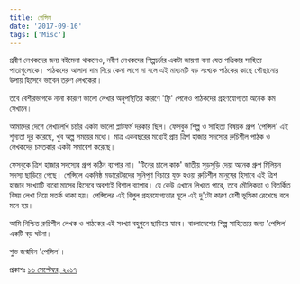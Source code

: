 ```yaml
---
title: পেন্সিল
date: '2017-09-16'
tags: ['Misc']
---
```


প্রবীণ লেখকদের জন্য বইমেলা থাকলেও, নবীণ লেখকদের শিল্পচর্চার একটা জায়গা বলা যেত পত্রিকার সাহিত্য পাতাগুলোকে। পাঠকদের আলাদা দাম দিয়ে কেনা লাগে না বলে এই মাধ্যমটি বড় সংখ্যক পাঠকের কাছে পৌছানোর উপায় হিসেবে ভাবেন তরুণ লেখকেরা।

 

তবে বেশীরভাগকে নানা কারণে ভালো লেখার অনুপস্থিতির কারণে 'ফ্রি' পেলেও পাঠকদের গ্রহণযোগ্যতা অনেক কম সেখানে।

 

আমাদের দেশে লেখালেখি চর্চার একটা ভালো প্লাটফর্ম দরকার ছিল। ফেসবুক শিল্প ও সাহিত্য বিষয়ক গ্রুপ 'পেন্সিল' এই শূন্যতা দূর করেছে, খুব অল্প সময়ের মধ্যে। মাত্র একবছরের মধ্যেই প্রায় ত্রিশ হাজার সদস্যের রুচিশীল পাঠক ও লেখকদের চমতকার একটা সমাবেশ করেছে।

 

ফেসবুকে ত্রিশ হাজার সদস্যের গ্রুপ কঠিন ব্যাপার না। 'টিনের চালে কাক' জাতীয় সুড়সুড়ি দেয়া অনেক গ্রুপ মিলিয়ন সদস্য ছাড়িয়ে গেছে। পেন্সিলে একনিষ্ঠ মডারেটরদের সুনিপুণ বিচারে যুক্ত হওয়া রুচিশীল মানুষের হিসাবে এই ত্রিশ হাজার সংখ্যাটি বারো মাসের হিসেবে অবশ্যই বিশাল ব্যাপার। যে কেউ এখানে লিখতে পারে, তবে মৌলিকতা ও বিতর্কিত বিষয় লেখা নিয়ে সতর্ক থাকা হয়। পেন্সিলের এই বিপুল গ্রহনযোগ্যতার মূলে এই দু'টো কারণ বেশী ভূমিকা রেখেছে বলে মনে হয়।

 

আমি নিশ্চিত রুচিশীল লেখক ও পাঠকের এই সংখ্যা বহুগুনে ছাড়িয়ে যাবে। বাংলাদেশের শিল্প সাহিত্যের জন্য 'পেন্সিল' একটি বড় ঘটনা।

 

শুভ জন্মদিন 'পেন্সিল'।

 

প্রকাশঃ [১৬ সেপ্টেম্বর, ২০১৭](https://www.facebook.com/ashraful.alam/posts/10154685464115583)
